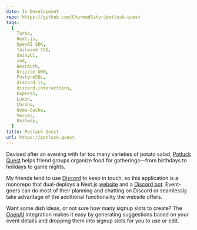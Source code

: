 ```yaml
---
date: In Development
repo: https://github.com/CharmedSatyr/potluck-quest
tags:
  [
    Turbo,
    Next.js,
    OpenAI SDK,
    Tailwind CSS,
    daisyUI,
    zod,
    NextAuth,
    Drizzle ORM,
    PostgreSQL,
    discord.js,
    discord-interactions,
    Express,
    Luxon,
    Chrono,
    Node-Cache,
    Vercel,
    Railway,
  ]
title: Potluck Quest
url: https://potluck.quest
---
```


Devised after an evening with far too many varieties of potato salad,
[Potluck Quest](https://potluck.quest) helps friend groups organize food for
gatherings—from birthdays to holidays to game nights.

My friends tend to use [Discord](https://discord.com) to keep in touch, so this
application is a monorepo that dual-deploys a Next.js
[website](https://potluck.quest) and a
[Discord bot](https://discord.com/oauth2/authorize?client_id=1314705751381643308).
Event-goers can do most of their planning and chatting on Discord or seamlessly
take advantage of the additional functionality the website offers.

Want some dish ideas, or not sure how many signup slots to create? The
[OpenAI](https://openai.com/) integration makes it easy by generating
suggestions based on your event details and dropping them into signup slots for
you to use or edit.
